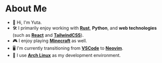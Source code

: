 # About Me

- 👋 Hi, I'm Yuta.
- 🛠️ I primarily enjoy working with [**Rust**](https://www.rust-lang.org/), **Python**, and **web technologies** (such as [**React**](https://react.dev/) and [**TailwindCSS**](https://tailwindcss.com/)).
- 🎮 I enjoy playing [**Minecraft**](https://www.minecraft.net/en-us) as well.
- 🖥️ I'm currently transitioning from [**VSCode**](https://code.visualstudio.com/) to [**Neovim**](https://neovim.io/).
- 🐧 I use [**Arch Linux**](https://archlinux.org/) as my development environment.

